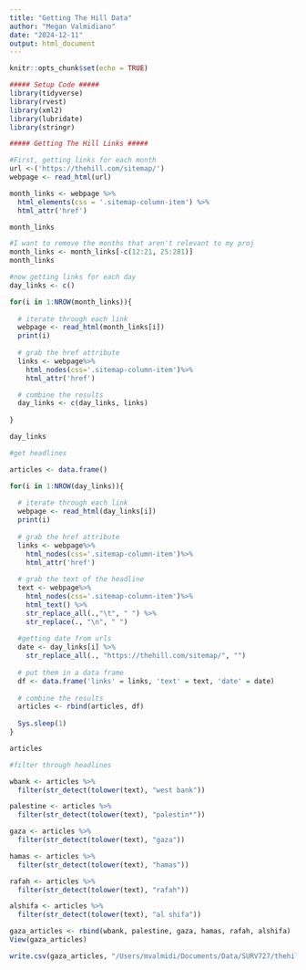 ```yaml
---
title: "Getting The Hill Data"
author: "Megan Valmidiano"
date: "2024-12-11"
output: html_document
---
```

```r
knitr::opts_chunk$set(echo = TRUE)
```

```r
##### Setup Code #####
library(tidyverse)
library(rvest)
library(xml2)
library(lubridate)
library(stringr)

##### Getting The Hill Links #####

#First, getting links for each month
url <-('https://thehill.com/sitemap/')
webpage <- read_html(url)

month_links <- webpage %>%
  html_elements(css = '.sitemap-column-item') %>%
  html_attr('href')

month_links

#I want to remove the months that aren't relevant to my proj
month_links <- month_links[-c(12:21, 25:281)]
month_links

#now getting links for each day
day_links <- c()

for(i in 1:NROW(month_links)){
  
  # iterate through each link
  webpage <- read_html(month_links[i])
  print(i)
  
  # grab the href attribute
  links <- webpage%>%
    html_nodes(css='.sitemap-column-item')%>%
    html_attr('href')

  # combine the results
  day_links <- c(day_links, links)
  
}

day_links

#get headlines

articles <- data.frame()

for(i in 1:NROW(day_links)){
  
  # iterate through each link
  webpage <- read_html(day_links[i])
  print(i)
  
  # grab the href attribute
  links <- webpage%>%
    html_nodes(css='.sitemap-column-item')%>%
    html_attr('href')
  
  # grab the text of the headline
  text <- webpage%>%
    html_nodes(css='.sitemap-column-item')%>%
    html_text() %>%
    str_replace_all(.,"\t", " ") %>%
    str_replace(., "\n", " ")
  
  #getting date from urls
  date <- day_links[i] %>%
    str_replace_all(., "https://thehill.com/sitemap/", "")
  
  # put them in a data frame
  df <- data.frame('links' = links, 'text' = text, 'date' = date)
  
  # combine the results
  articles <- rbind(articles, df)
  
  Sys.sleep(1)
}

articles

#filter through headlines

wbank <- articles %>%
  filter(str_detect(tolower(text), "west bank"))

palestine <- articles %>%
  filter(str_detect(tolower(text), "palestin*"))

gaza <- articles %>%
  filter(str_detect(tolower(text), "gaza"))

hamas <- articles %>%
  filter(str_detect(tolower(text), "hamas"))

rafah <- articles %>%
  filter(str_detect(tolower(text), "rafah"))

alshifa <- articles %>%
  filter(str_detect(tolower(text), "al shifa"))

gaza_articles <- rbind(wbank, palestine, gaza, hamas, rafah, alshifa)
View(gaza_articles)

write.csv(gaza_articles, "/Users/mvalmidi/Documents/Data/SURV727/thehill_gaza_articles.csv", row.names=FALSE)
```